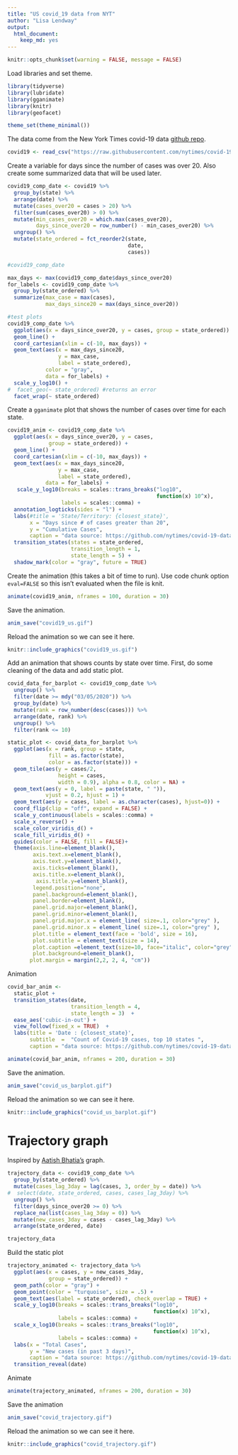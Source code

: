 ```yaml
---
title: "US covid_19 data from NYT"
author: "Lisa Lendway"
output: 
  html_document:
    keep_md: yes
---
```


```r
knitr::opts_chunk$set(warning = FALSE, message = FALSE)
```

Load libraries and set theme.
```r
library(tidyverse)
library(lubridate)
library(gganimate)
library(knitr)
library(geofacet)

theme_set(theme_minimal())
```

The data come from the New York Times covid-19 data [github repo](https://github.com/nytimes/covid-19-data).

```r
covid19 <- read_csv("https://raw.githubusercontent.com/nytimes/covid-19-data/master/us-states.csv")
```

Create a variable for days since the number of cases was over 20. Also create some summarized data that will be used later.
```r
covid19_comp_date <- covid19 %>% 
  group_by(state) %>% 
  arrange(date) %>% 
  mutate(cases_over20 = cases > 20) %>% 
  filter(sum(cases_over20) > 0) %>% 
  mutate(min_cases_over20 = which.max(cases_over20),
         days_since_over20 = row_number() - min_cases_over20) %>% 
  ungroup() %>% 
  mutate(state_ordered = fct_reorder2(state,
                                      date,
                                      cases))

#covid19_comp_date

max_days <- max(covid19_comp_date$days_since_over20)
for_labels <- covid19_comp_date %>% 
  group_by(state_ordered) %>% 
  summarize(max_case = max(cases),
            max_days_since20 = max(days_since_over20))

```

```r
#test plots
covid19_comp_date %>% 
  ggplot(aes(x = days_since_over20, y = cases, group = state_ordered)) +
  geom_line() + 
  coord_cartesian(xlim = c(-10, max_days)) +
  geom_text(aes(x = max_days_since20, 
                y = max_case, 
                label = state_ordered),
            color = "gray",
            data = for_labels) +
  scale_y_log10() +
#  facet_geo(~ state_ordered) #returns an error
  facet_wrap(~ state_ordered)
```


Create a `gganimate` plot that shows the number of cases over time for each state. 

```r
covid19_anim <- covid19_comp_date %>% 
  ggplot(aes(x = days_since_over20, y = cases, 
             group = state_ordered)) +
  geom_line() + 
  coord_cartesian(xlim = c(-10, max_days)) +
  geom_text(aes(x = max_days_since20, 
                y = max_case, 
                label = state_ordered),
            data = for_labels) +
   scale_y_log10(breaks = scales::trans_breaks("log10",
                                               function(x) 10^x),
                 labels = scales::comma) + 
  annotation_logticks(sides = "l") +
  labs(#title = 'State/Territory: {closest_state}', 
       x = "Days since # of cases greater than 20", 
       y = "Cumulative Cases",
       caption = "data source: https://github.com/nytimes/covid-19-data") +
  transition_states(states = state_ordered, 
                    transition_length = 1,
                    state_length = 5) +
  shadow_mark(color = "gray", future = TRUE)
```

Create the animation (this takes a bit of time to run). Use code chunk option `eval=FALSE` so this isn't evaluated when the file is knit. 

```r
animate(covid19_anim, nframes = 100, duration = 30)
```

Save the animation.
```r
anim_save("covid19_us.gif")
```

Reload the animation so we can see it here. 
```r
knitr::include_graphics("covid19_us.gif")
```

Add an animation that shows counts by state over time. First, do some cleaning of the data and add static plot.

```r
covid_data_for_barplot <- covid19_comp_date %>% 
  ungroup() %>% 
  filter(date >= mdy("03/05/2020")) %>% 
  group_by(date) %>% 
  mutate(rank = row_number(desc(cases))) %>% 
  arrange(date, rank) %>% 
  ungroup() %>% 
  filter(rank <= 10)

static_plot <- covid_data_for_barplot %>% 
  ggplot(aes(x = rank, group = state, 
             fill = as.factor(state), 
             color = as.factor(state))) +
  geom_tile(aes(y = cases/2,
                height = cases,
                width = 0.9), alpha = 0.8, color = NA) +
  geom_text(aes(y = 0, label = paste(state, " ")), 
            vjust = 0.2, hjust = 1) +
  geom_text(aes(y = cases, label = as.character(cases), hjust=0)) +
  coord_flip(clip = "off", expand = FALSE) +
  scale_y_continuous(labels = scales::comma) +
  scale_x_reverse() +
  scale_color_viridis_d() +
  scale_fill_viridis_d() +
  guides(color = FALSE, fill = FALSE)+
  theme(axis.line=element_blank(),
        axis.text.x=element_blank(),
        axis.text.y=element_blank(),
        axis.ticks=element_blank(),
        axis.title.x=element_blank(),
         axis.title.y=element_blank(),
        legend.position="none",
        panel.background=element_blank(),
        panel.border=element_blank(),
        panel.grid.major=element_blank(),
        panel.grid.minor=element_blank(),
        panel.grid.major.x = element_line( size=.1, color="grey" ),
        panel.grid.minor.x = element_line( size=.1, color="grey" ),
        plot.title = element_text(face = 'bold', size = 16),
        plot.subtitle = element_text(size = 14),
        plot.caption =element_text(size=10, face="italic", color="grey"),
        plot.background=element_blank(),
       plot.margin = margin(2,2, 2, 4, "cm"))
```


Animation
```r
covid_bar_anim <-
  static_plot + 
  transition_states(date, 
                    transition_length = 4, 
                    state_length = 3)  +
  ease_aes('cubic-in-out') +
  view_follow(fixed_x = TRUE)  +
  labs(title = 'Date : {closest_state}',  
       subtitle  =  "Count of Covid-19 cases, top 10 states ",
       caption = "data source: https://github.com/nytimes/covid-19-data")

animate(covid_bar_anim, nframes = 200, duration = 30)
```

Save the animation.
```r
anim_save("covid_us_barplot.gif")
```

Reload the animation so we can see it here. 
```r
knitr::include_graphics("covid_us_barplot.gif")
```

# Trajectory graph

Inspired by [Aatish Bhatia's](https://aatishb.com/covidtrends/) graph.

```r

trajectory_data <- covid19_comp_date %>% 
  group_by(state_ordered) %>% 
  mutate(cases_lag_3day = lag(cases, 3, order_by = date)) %>% 
#  select(date, state_ordered, cases, cases_lag_3day) %>% 
  ungroup() %>% 
  filter(days_since_over20 >= 0) %>% 
  replace_na(list(cases_lag_3day = 0)) %>% 
  mutate(new_cases_3day = cases - cases_lag_3day) %>% 
  arrange(state_ordered, date)

trajectory_data
```

Build the static plot
```r
trajectory_animated <- trajectory_data %>% 
  ggplot(aes(x = cases, y = new_cases_3day, 
             group = state_ordered)) +
  geom_path(color = "gray") +
  geom_point(color = "turquoise", size = .5) +
  geom_text(aes(label = state_ordered), check_overlap = TRUE) +
  scale_y_log10(breaks = scales::trans_breaks("log10",
                                              function(x) 10^x),
                labels = scales::comma) + 
  scale_x_log10(breaks = scales::trans_breaks("log10",
                                              function(x) 10^x),
                labels = scales::comma) +
  labs(x = "Total Cases", 
       y = "New cases (in past 3 days)",
       caption = "data source: https://github.com/nytimes/covid-19-data, \n inspired by: https://aatishb.com/covidtrends/") +
  transition_reveal(date)
```

Animate
```r
animate(trajectory_animated, nframes = 200, duration = 30)
```

Save the animation
```r
anim_save("covid_trajectory.gif")
```


Reload the animation so we can see it here. 
```r
knitr::include_graphics("covid_trajectory.gif")
```




